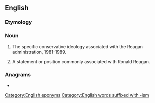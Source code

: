 ==English==

===Etymology===
{{suffix|en|Reagan|ism}}

===Noun===
{{en-noun|~}}

# {{lb|en|uncountable}} The specific conservative ideology associated with the Reagan administration, 1981-1989.
# {{lb|en|countable}} A statement or position commonly associated with Ronald Reagan.

===Anagrams===
* {{anagrams|en|Megarians}}

[[Category:English eponyms]]
[[Category:English words suffixed with -ism]]